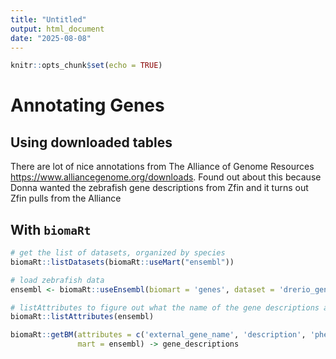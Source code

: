 ```yaml
---
title: "Untitled"
output: html_document
date: "2025-08-08"
---
```


```r
knitr::opts_chunk$set(echo = TRUE)
```

# Annotating Genes

## Using downloaded tables

There are lot of nice annotations from The Alliance of Genome Resources <https://www.alliancegenome.org/downloads>. Found out about this because Donna wanted the zebrafish gene descriptions from Zfin and it turns out Zfin pulls from the Alliance

## With `biomaRt`

```r
# get the list of datasets, organized by species
biomaRt::listDatasets(biomaRt::useMart("ensembl"))

# load zebrafish data
ensembl <- biomaRt::useEnsembl(biomart = 'genes', dataset = 'drerio_gene_ensembl')

# listAttributes to figure out what the name of the gene descriptions are
biomaRt::listAttributes(ensembl)

biomaRt::getBM(attributes = c('external_gene_name', 'description', 'phenotype_description'),
               mart = ensembl) -> gene_descriptions
```
